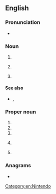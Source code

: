 {{also|nes|ness|Nes|Ness|nés|-ness|n'es|-nes}}
==English==

===Pronunciation===
* {{IPA|en|/en iː es/}}

===Noun===
{{en-noun|~|es}}

# {{initialism of|en|night eating syndrome}}
# {{lb|en|linguistics}} {{initialism of|en|[[native]] [[English]] [[speaker]]}}
# {{lb|en|video games}} {{initialism of|en|[[w:Nintendo Entertainment System|Nintendo Entertainment System]]}}

====See also====
* {{sense|video games}} {{l|en|SNES}}, {{l|en|Nintendo}}

===Proper noun===
{{en-proper noun}}

# {{initialism of|en||News Election Service}}
# {{initialism of|en||National Election Studies}}
# {{initialism of|en||Nortel Energy Saver}}
# {{lb|en|Canada}} {{initialism of|en||National Employment Service of Canada)}}
# {{abbreviation of|en|{{w|Autonomous Administration of North and East Syria}}}}

===Anagrams===
* {{anagrams|en|a=ens|ENS|ESN|Ens.|SEN|SNe|Sen|Sen.|ens|sen}}

[[Category:en:Nintendo]]
